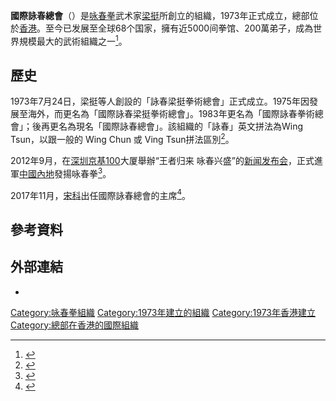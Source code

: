 {{Infobox organization
|name =國際詠春總會
|original_name =
|image = 
|size = 
|border = 
|caption = <!-- 图片标题 -->
|formation =1973年
|founder = [[梁挺|梁挺]]
|headquarters =  {{HKG}}
|leader_title = 主席
|leader_name =[[宋科_(武術家)|宋科]]
|website ={{url|www.leungting.com}}
}}
'''國際詠春總會'''（{{lang-en|International WingTsun Association}}）是[[咏春拳|咏春拳]]武术家[[梁挺|梁挺]]所創立的組織，1973年正式成立，總部位於[[香港|香港]]。至今已发展至全球68个国家，擁有近5000间拳馆、200萬弟子，成為世界規模最大的武術組織之一<ref>{{cite news |title=国际咏春总会助力东方战龙 10场拳击盛宴吸睛 |url=http://sports.sina.com.cn/others/freefight/2018-08-20/doc-ihhxaafz1847830.shtml |accessdate=2019-11-05 |publisher=新浪體育 |date=2018-08-20 |archive-date=2019-11-05 |archive-url=https://web.archive.org/web/20191105081139/http://sports.sina.com.cn/others/freefight/2018-08-20/doc-ihhxaafz1847830.shtml |dead-url=no }}</ref>。

==歷史==
1973年7月24日，梁挺等人創設的「詠春梁挺拳術總會」正式成立。1975年因發展至海外，而更名為「國際詠春梁挺拳術總會」。1983年更名為「國際詠春拳術總會」；後再更名為現名「國際詠春總會」。該組織的「詠春」英文拼法為Wing Tsun，以跟一般的 Wing Chun 或 Ving Tsun拼法區別<ref>{{cite web |title=國際詠春總會 |url=https://www.leungting.com/international-wingtsun-association |publisher=梁挺詠春 |accessdate=2019-11-05 |archive-date=2021-06-20 |archive-url=https://web.archive.org/web/20210620072333/https://www.leungting.com/international-wingtsun-association }}</ref>。

2012年9月，在[[深圳|深圳]][[京基100|京基100]]大厦舉辦“王者归来 咏春兴盛”的[[新闻发布会|新闻发布会]]，正式進軍[[中國內地|中國內地]]發揚咏春拳<ref>{{cite news |title=国际咏春总会正式进军中国内地 方便武术爱好者学习 |url=http://sports.sina.com.cn/o/2012-09-18/12466230068.shtml |accessdate=2019-11-05 |agency=深圳晚报 |publisher=新浪網 |date=2012-09-18 |archive-date=2019-11-05 |archive-url=https://web.archive.org/web/20191105081138/http://sports.sina.com.cn/o/2012-09-18/12466230068.shtml |dead-url=no }}</ref>。

2017年11月，[[宋科_(武術家)|宋科]]出任國際詠春總會的主席<ref>{{cite news |author1=陳文 |title=宋科出任國際咏春總會、坤青武泰拳術社兩會主席 |url=http://www.hkcna.hk/content/2017/1118/628571.shtml |accessdate=2019-11-05 |publisher=香港中國通訊社 |date=2017-11-18 |archive-date=2019-11-05 |archive-url=https://web.archive.org/web/20191105081140/http://www.hkcna.hk/content/2017/1118/628571.shtml |dead-url=no }}</ref>。

==參考資料==
<references />

==外部連結==
* {{官方網站|https://www.leungting.com/}}

[[Category:咏春拳組織|Category:咏春拳組織]]
[[Category:1973年建立的組織|Category:1973年建立的組織]]
[[Category:1973年香港建立|Category:1973年香港建立]]
[[Category:總部在香港的國際組織|Category:總部在香港的國際組織]]